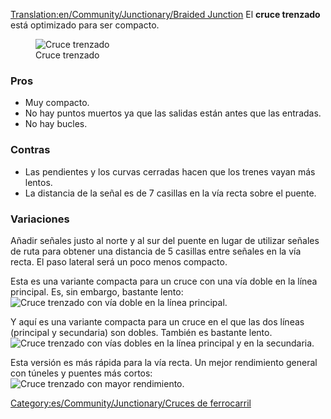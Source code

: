 [[Translation:en/Community/Junctionary/Braided Junction]]
{{es/Community/Junctionary/Menú de Cruces}}
El '''cruce trenzado''' está optimizado para ser compacto.

[[File:en/Community/Junctionary/Ttd.braided.compact.4.png|frame|none|Cruce trenzado]]

===Pros===
*Muy compacto.
*No hay puntos muertos ya que las salidas están antes que las entradas.
*No hay bucles.

===Contras===
*Las pendientes y los curvas cerradas hacen que los trenes vayan más lentos.
*La distancia de la señal es de 7 casillas en la vía recta sobre el puente.

===Variaciones===
Añadir señales justo al norte y al sur del puente en lugar de utilizar señales de ruta para obtener una distancia de 5 casillas entre señales en la vía recta. El paso lateral será un poco menos compacto.

Esta es una variante compacta para un cruce con una vía doble en la línea principal. Es, sin embargo, bastante lento:
[[File:en/Community/Junctionary/Ttd.braided.side.png|frame|none|Cruce trenzado con vía doble en la línea principal.]]

Y aquí es una variante compacta para un cruce en el que las dos líneas (principal y secundaria) son dobles. También es bastante lento.
[[File:en/Community/Junctionary/Ttd.braided.main.png|frame|none|Cruce trenzado con vías dobles en la línea principal y en la secundaria.]]

Esta versión es más rápida para la vía recta. Un mejor rendimiento general con túneles y puentes más cortos:
[[File:en/Community/Junctionary/Ttd.braided.main.2.png|frame|none|Cruce trenzado con mayor rendimiento.]]

[[Category:es/Community/Junctionary/Cruces de ferrocarril]]